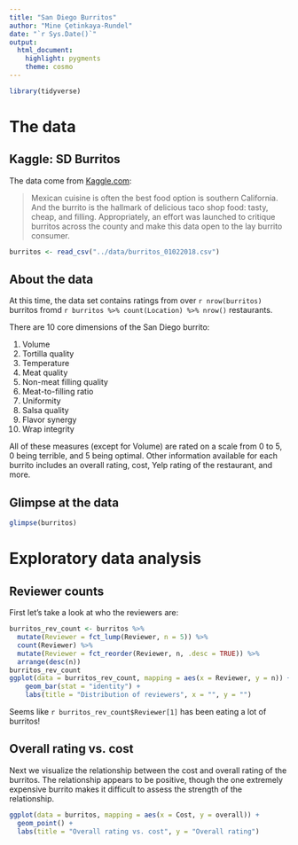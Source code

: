 ```yaml
---
title: "San Diego Burritos"
author: "Mine Çetinkaya-Rundel"
date: "`r Sys.Date()`"
output: 
  html_document: 
    highlight: pygments
    theme: cosmo
---
```


```r
library(tidyverse)
```

# The data

## Kaggle: SD Burritos

The data come from [Kaggle.com](https://www.kaggle.com/srcole/burritos-in-san-diego):

>Mexican cuisine is often the best food option is southern California. And the 
>burrito is the hallmark of delicious taco shop food: tasty, cheap, and filling. 
>Appropriately, an effort was launched to critique burritos across the county 
>and make this data open to the lay burrito consumer. 

```r
burritos <- read_csv("../data/burritos_01022018.csv")
```

## About the data

At this time, the data set contains ratings from over `r nrow(burritos)` 
burritos fromd `r burritos %>% count(Location) %>% nrow()` restaurants.

There are 10 core dimensions of the San Diego burrito:

 1. Volume 
 1. Tortilla quality 
 1. Temperature 
 1. Meat quality 
 1. Non-meat filling quality 
 1. Meat-to-filling ratio 
 1. Uniformity 
 1. Salsa quality 
 1. Flavor synergy 
 1. Wrap integrity

All of these measures (except for Volume) are rated on a scale from 0 to 5, 0 
being terrible, and 5 being optimal. Other information available for each 
burrito includes an overall rating, cost, Yelp rating of the restaurant, and more.

## Glimpse at the data

```r
glimpse(burritos)
```

# Exploratory data analysis

## Reviewer counts

First let's take a look at who the reviewers are:

```r
burritos_rev_count <- burritos %>%
  mutate(Reviewer = fct_lump(Reviewer, n = 5)) %>%
  count(Reviewer) %>%
  mutate(Reviewer = fct_reorder(Reviewer, n, .desc = TRUE)) %>%
  arrange(desc(n))
burritos_rev_count
ggplot(data = burritos_rev_count, mapping = aes(x = Reviewer, y = n)) +
    geom_bar(stat = "identity") +
    labs(title = "Distribution of reviewers", x = "", y = "")
```

Seems like `r burritos_rev_count$Reviewer[1]`  has been eating a lot of burritos!

## Overall rating vs. cost

Next we visualize the relationship between the cost and overall rating of the 
burritos. The relationship appears to be positive, though the one extremely 
expensive burrito makes it difficult to assess the strength of the relationship.

```r
ggplot(data = burritos, mapping = aes(x = Cost, y = overall)) +
  geom_point() +
  labs(title = "Overall rating vs. cost", y = "Overall rating")
```

